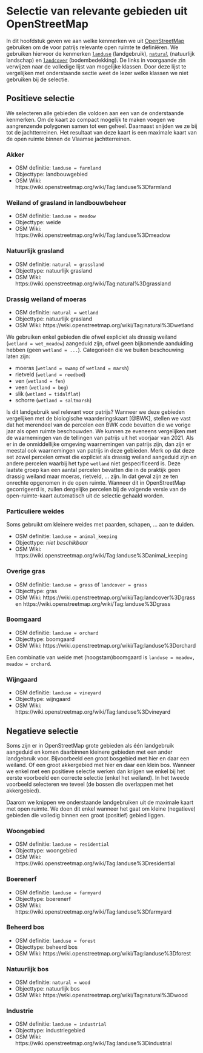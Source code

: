 # Selectie van relevante gebieden uit OpenStreetMap {#s:relevant}

In dit hoofdstuk geven we aan welke kenmerken we uit [OpenStreetMap](https://www.openstreetmap.org) gebruiken om de voor patrijs relevante open ruimte te definiëren.
We gebruiken hiervoor de kenmerken [`landuse`](https://wiki.openstreetmap.org/wiki/NL:Key:landuse) (landgebruik), [`natural`](https://wiki.openstreetmap.org/wiki/NL:Key:natural) (natuurlijk landschap) en [`landcover`](https://wiki.openstreetmap.org/w/index.php?title=Key:landcover&redirect=no) (bodembedekking).
De links in voorgaande zin verwijzen naar de volledige lijst van mogelijke klassen.
Door deze lijst te vergelijken met onderstaande sectie weet de lezer welke klassen we niet gebruiken bij de selectie.

## Positieve selectie

We selecteren alle gebieden die voldoen aan een van de onderstaande kenmerken.
Om de kaart zo compact mogelijk te maken voegen we aangrenzende polygonen samen tot een geheel.
Daarnaast snijden we ze bij tot de jachtterreinen.
Het resultaat van deze kaart is een maximale kaart van de open ruimte binnen de Vlaamse jachtterreinen.

### Akker

- OSM definitie: `landuse = farmland`
- Objecttype: landbouwgebied
- OSM Wiki: https://wiki.openstreetmap.org/wiki/Tag:landuse%3Dfarmland

### Weiland of grasland in landbouwbeheer

- OSM definitie: `landuse = meadow`
- Objecttype: weide
- OSM Wiki: https://wiki.openstreetmap.org/wiki/Tag:landuse%3Dmeadow

### Natuurlijk grasland

- OSM definitie: `natural = grassland`
- Objecttype: natuurlijk grasland
- OSM Wiki: https://wiki.openstreetmap.org/wiki/Tag:natural%3Dgrassland

### Drassig weiland of moeras

- OSM definitie: `natural = wetland`
- Objecttype: natuurlijk grasland
- OSM Wiki: https://wiki.openstreetmap.org/wiki/Tag:natural%3Dwetland

We gebruiken enkel gebieden die ofwel expliciet als drassig weiland (`wetland = wet_meadow`) aangeduid zijn, ofwel geen
bijkomende aanduiding hebben (geen `wetland = ...`).
Categorieën die we buiten beschouwing laten zijn:

- moeras (`wetland = swamp` of `wetland = marsh`)
- rietveld (`wetland = reedbed`)
- ven (`wetland = fen`)
- veen (`wetland = bog`)
- slik (`wetland = tidalflat`)
- schorre (`wetland = saltmarsh`)

Is dit landgebruik wel relevant voor patrijs?
Wanneer we deze gebieden vergelijken met de biologische waarderingskaart [@BWK], stellen we vast dat het merendeel van de percelen een BWK code bevatten die we vorige jaar als open ruimte beschouwden.
We kunnen ze eveneens vergelijken met de waarnemingen van de tellingen van patrijs uit het voorjaar van 2021.
Als er in de onmiddellijke omgeving waarnemingen van patrijs zijn, dan zijn er meestal ook waarnemingen van patrijs in deze gebieden.
Merk op dat deze set zowel percelen omvat die expliciet als drassig weiland aangeduid zijn en andere percelen waarbij het type `wetland` niet gespecificeerd is.
Deze laatste groep kan een aantal percelen bevatten die in de praktijk geen drassig weiland maar moeras, rietveld, ... zijn.
In dat geval zijn ze ten onrechte opgenomen in de open ruimte.
Wanneer dit in OpenStreetMap gecorrigeerd is, zullen dergelijke percelen bij de volgende versie van de open-ruimte-kaart automatisch uit de selectie gehaald worden.

### Particuliere weides

Soms gebruikt om kleinere weides met paarden, schapen, ... aan te duiden.

- OSM definitie: `landuse = animal_keeping`
- Objecttype: _niet beschikbaar_
- OSM Wiki: https://wiki.openstreetmap.org/wiki/Tag:landuse%3Danimal_keeping

### Overige gras

- OSM definitie: `landuse = grass` of `landcover = grass`
- Objecttype: gras
- OSM Wiki: https://wiki.openstreetmap.org/wiki/Tag:landcover%3Dgrass en https://wiki.openstreetmap.org/wiki/Tag:landuse%3Dgrass

### Boomgaard

- OSM definitie: `landuse = orchard`
- Objecttype: boomgaard
- OSM Wiki: https://wiki.openstreetmap.org/wiki/Tag:landuse%3Dorchard

Een combinatie van weide met (hoogstam)boomgaard is `landuse = meadow, meadow = orchard`.

### Wijngaard

- OSM definitie: `landuse = vineyard`
- Objecttype: wijngaard
- OSM Wiki: https://wiki.openstreetmap.org/wiki/Tag:landuse%3Dvineyard

## Negatieve selectie

Soms zijn er in OpenStreetMap grote gebieden als één landgebruik aangeduid en komen daarbinnen kleinere gebieden met een ander landgebruik voor.
Bijvoorbeeld een groot bosgebied met hier en daar een weiland.
Of een groot akkergebied met hier en daar een klein bos.
Wanneer we enkel met een positieve selectie werken dan krijgen we enkel bij het eerste voorbeeld een correcte selectie (enkel het weiland).
In het tweede voorbeeld selecteren we teveel (de bossen die overlappen met het akkergebied).

Daarom we knippen we onderstaande landgebruiken uit de maximale kaart met open ruimte.
We doen dit enkel wanneer het gaat om kleine (negatieve) gebieden die volledig binnen een groot (positief) gebied liggen.

### Woongebied

- OSM definitie: `landuse = residential`
- Objecttype: woongebied
- OSM Wiki: https://wiki.openstreetmap.org/wiki/Tag:landuse%3Dresidential

### Boerenerf

- OSM definitie: `landuse = farmyard`
- Objecttype: boerenerf
- OSM Wiki: https://wiki.openstreetmap.org/wiki/Tag:landuse%3Dfarmyard

### Beheerd bos

- OSM definitie: `landuse = forest`
- Objecttype: beheerd bos
- OSM Wiki: https://wiki.openstreetmap.org/wiki/Tag:landuse%3Dforest

### Natuurlijk bos

- OSM definitie: `natural = wood`
- Objecttype: natuurlijk bos
- OSM Wiki: https://wiki.openstreetmap.org/wiki/Tag:natural%3Dwood

### Industrie

- OSM definitie: `landuse = industrial`
- Objecttype: industriegebied
- OSM Wiki: https://wiki.openstreetmap.org/wiki/Tag:landuse%3Dindustrial
